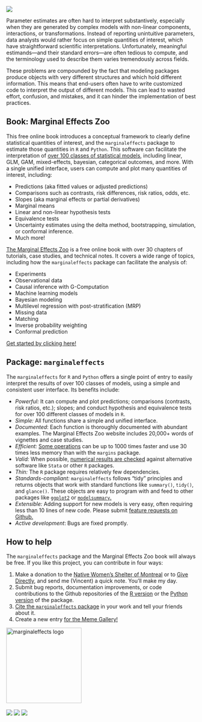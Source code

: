 ![](images/zoo_banner.png)

Parameter estimates are often hard to interpret substantively, especially when they are generated by complex models with non-linear components, interactions, or transformations. Instead of reporting unintuitive parameters, data analysts would rather focus on simple quantities of interest, which have straightforward scientific interpretations. Unfortunately, meaningful estimands---and their standard errors---are often tedious to compute, and the terminology used to describe them varies tremendously across fields.

These problems are compounded by the fact that modeling packages produce objects with very different structures and which hold different information. This means that end-users often have to write customized code to interpret the output of different models. This can lead to wasted effort, confusion, and mistakes, and it can hinder the implementation of best practices.

## Book: Marginal Effects Zoo

This free online book introduces a conceptual framework to clearly define statistical quantities of interest, and the `marginaleffects` package to estimate those quantities in `R` and `Python`. This software can facilitate the interpretation of [over 100 classes of statistical models](https://marginaleffects.com/vignettes/supported_models.html), including linear, GLM, GAM, mixed-effects, bayesian, categorical outcomes, and more. With a single unified interface, users can compute and plot many quantities of interest, including:

* Predictions (aka fitted values or adjusted predictions)
* Comparisons such as contrasts, risk differences, risk ratios, odds, etc.
* Slopes (aka marginal effects or partial derivatives) 
* Marginal means
* Linear and non-linear hypothesis tests
* Equivalence tests
* Uncertainty estimates using the delta method, bootstrapping, simulation, or conformal inference.
* Much more!

[The Marginal Effects Zoo](https://marginaleffects.com/) is a free online book with over 30 chapters of tutorials, case studies, and technical notes.  It covers a wide range of topics, including how the `marginaleffects` package can facilitate the analysis of:

* Experiments
* Observational data
* Causal inference with G-Computation
* Machine learning models
* Bayesian modeling
* Multilevel regression with post-stratification (MRP)
* Missing data
* Matching
* Inverse probability weighting
* Conformal prediction

[Get started by clicking here!](https://marginaleffects.com/vignettes/get_started.html)

## Package: `marginaleffects`

The `marginaleffects` for `R` and `Python` offers a single point of entry to easily interpret the results of over 100 classes of models, using a simple and consistent user interface. Its benefits include:

- *Powerful:* It can compute and plot predictions; comparisons (contrasts, risk ratios, etc.); slopes; and conduct hypothesis and equivalence tests for over 100 different classes of models in `R`.
- *Simple:* All functions share a simple and unified interface.
- *Documented*: Each function is thoroughly documented with abundant examples. The Marginal Effects Zoo website includes 20,000+ words of vignettes and case studies.
- *Efficient:* [Some operations](https://vincentarelbundock.github.io/marginaleffects/articles/performance.html) can be up to 1000 times faster and use 30 times less memory than with the `margins` package.  
- *Valid:* When possible, [numerical results are checked](https://vincentarelbundock.github.io/marginaleffects/articles/supported_models.html) against alternative software like `Stata` or other `R` packages.
- *Thin:* The `R` package requires relatively few dependencies.
- *Standards-compliant:* `marginaleffects` follows "tidy" principles and returns objects that work with standard functions like `summary()`, `tidy()`, and `glance()`. These objects are easy to program with and feed to other packages like [`ggplot2`](https://marginaleffects.com/vignettes/plot.html) or [`modelsummary`.](https://marginaleffects.com/vignettes/tables.html)
- *Extensible:* Adding support for new models is very easy, often requiring less than 10 lines of new code. Please submit [feature requests on Github.](https://github.com/vincentarelbundock/marginaleffects/issues)
- *Active development*: Bugs are fixed promptly.


## How to help

The `marginaleffects` package and the Marginal Effects Zoo book will always be free. If you like this project, you can contribute in four ways:

1. Make a donation to the [Native Women's Shelter of Montreal](https://www.nwsm.info/) or to [Give Directly](https://www.givedirectly.org/), and send me (Vincent) a quick note. You'll make my day.
2. Submit bug reports, documentation improvements, or code contributions to the Github repositories of the [R version](https://github.com/vincentarelbundock/marginaleffects) or the [Python version](https://github.com/vincentarelbundock/pymarginaleffects) of the package.
3. [Cite the `marginaleffects` package](https://marginaleffects.com/CITATION.html) in your work and tell your friends about it.
4. Create a new entry [for the Meme Gallery!](https://marginaleffects.com/vignettes/meme.html)


<div align="center">
<a href="https://marginaleffects.com">
    <img src="https://user-images.githubusercontent.com/987057/134899484-e3392510-2e94-4c39-9830-53356fa5feed.png" align="center" alt="marginaleffects logo" width="200" />
</a>
<br><br>
<img src="https://github.com/vincentarelbundock/marginaleffects/workflows/R-CMD-check/badge.svg">
<img src="https://img.shields.io/badge/license-GPLv3-blue">
<a href = "https://marginaleffects.com" target = "_blank"><img src="https://img.shields.io/static/v1?label=Website&message=Visit&color=blue"></a>
<br><br>
</div>